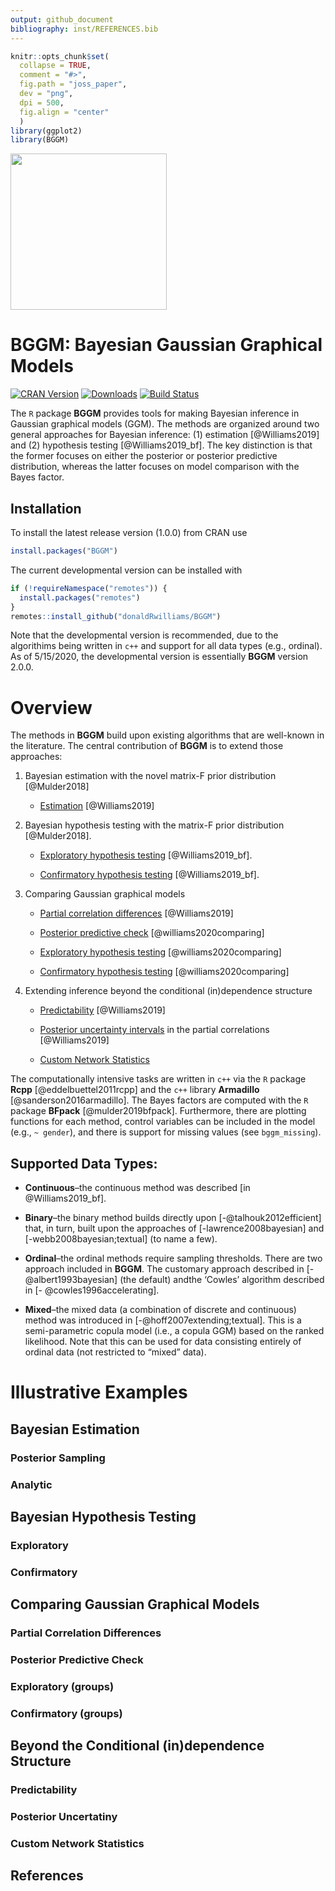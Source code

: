 ```yaml
---
output: github_document
bibliography: inst/REFERENCES.bib
---
```

```r
knitr::opts_chunk$set(
  collapse = TRUE,
  comment = "#>",
  fig.path = "joss_paper",
  dev = "png",
  dpi = 500,
  fig.align = "center"
  )
library(ggplot2)
library(BGGM)
```

<img src="joss_paper/hex.png" width = 250 />

# BGGM: Bayesian Gaussian Graphical Models

[![CRAN Version](http://www.r-pkg.org/badges/version/BGGM)](https://cran.r-project.org/package=BGGM)
[![Downloads](https://cranlogs.r-pkg.org/badges/BGGM)](https://cran.r-project.org/package=BGGM)
[![Build Status](https://travis-ci.org/donaldRwilliams/BGGM.svg?branch=master)](https://travis-ci.org/donaldRwilliams/BGGM)


The `R` package **BGGM** provides tools for making Bayesian inference in
Gaussian graphical models (GGM). The methods are organized around two general 
approaches for Bayesian inference: (1) estimation [@Williams2019] and (2) hypothesis 
testing [@Williams2019_bf]. The key distinction is that the former focuses on either 
the posterior or posterior predictive distribution, whereas the latter focuses on 
model comparison with the Bayes factor.

## Installation

To install the latest release version (1.0.0) from CRAN use
```r
install.packages("BGGM")	
```


The current developmental version can be installed with	

```r
if (!requireNamespace("remotes")) {	
  install.packages("remotes")	
}	
remotes::install_github("donaldRwilliams/BGGM")
```

Note that the developmental version is recommended, due to the algorithims being written in `c++` and 
support for all data types (e.g., ordinal). As of 5/15/2020, the developmental version is essentially
**BGGM** version 2.0.0.



# Overview
The methods in **BGGM** build upon existing algorithms that are well-known in the literature.
The central contribution of **BGGM** is to extend those approaches:

1.  Bayesian estimation with the novel matrix-F prior distribution [@Mulder2018]
  
    + [Estimation](#bayesian-estimation) [@Williams2019]

2. Bayesian hypothesis testing with the matrix-F prior distribution [@Mulder2018].

    + [Exploratory hypothesis testing](#Exploratory) [@Williams2019_bf].
  
    + [Confirmatory hypothesis testing](#Confirmatory) [@Williams2019_bf].
    
3. Comparing Gaussian graphical models
    
    + [Partial correlation differences](#partial-correlation-differences) [@Williams2019]
    
    + [Posterior predictive check](#posterior-predictive check) [@williams2020comparing]
    
    + [Exploratory hypothesis testing](#exploratory-(groups)) [@williams2020comparing]
    
    + [Confirmatory hypothesis testing](#confirmatory-(groups)) [@williams2020comparing]

4. Extending inference beyond the conditional (in)dependence structure

    +  [Predictability](#Predictability) [@Williams2019]
    
    +  [Posterior uncertainty intervals](#posterior-uncertainty) in the 
       partial correlations [@Williams2019]
       
    +  [Custom Network Statistics](#custom-network-statistics)
    
    
The computationally intensive tasks are written in `c++` via the `R` package **Rcpp** [@eddelbuettel2011rcpp] and the `c++` library **Armadillo** [@sanderson2016armadillo]. The Bayes factors are computed with the `R` package **BFpack** [@mulder2019bfpack]. Furthermore, there are plotting functions
for each method, control variables can be included in the model (e.g., `~ gender`), and there is support for missing values (see `bggm_missing`).

## Supported Data Types:

* **Continuous**--the continuous method was described [in  @Williams2019_bf].

* **Binary**--the binary method builds directly upon [-@talhouk2012efficient]
  that, in turn, built upon the approaches of [-lawrence2008bayesian] and
  [-webb2008bayesian;textual] (to name a few).
  
* **Ordinal**--the ordinal methods require sampling thresholds. There are two approach 
   included in **BGGM**. The customary approach described in [-@albert1993bayesian] 
   (the default) andthe 'Cowles' algorithm described in [- @cowles1996accelerating].
   
* **Mixed**--the mixed data (a combination of discrete and continuous) method was introduced
 in [-@hoff2007extending;textual]. This is a semi-parametric copula model
 (i.e., a copula GGM) based on the ranked likelihood. Note that this can be used for data
 consisting entirely of ordinal data (not restricted to "mixed" data).

# Illustrative Examples

## Bayesian Estimation

### Posterior Sampling

### Analytic


## Bayesian Hypothesis Testing

### Exploratory

### Confirmatory



## Comparing Gaussian Graphical Models


### Partial Correlation Differences

### Posterior Predictive Check

### Exploratory (groups)

### Confirmatory (groups)

## Beyond the Conditional (in)dependence Structure

### Predictability

### Posterior Uncertatiny

### Custom Network Statistics


## References

